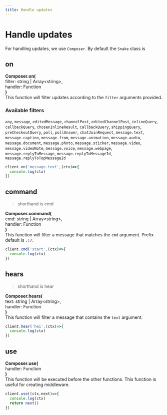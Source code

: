 ```yaml
--- 
title: Handle updates 
--- 
```


# Handle updates 
For handling updates, we use `Composer`. By default the `Snake` class is 

## on
**Composer.on(**  
<span className="ml-4">filter: <span className="text-green-600 dark:text-green-300">string</span> | <span className="text-yellow-600 dark:text-yellow-300">Array\<<span className="text-green-600 dark:text-green-300">string</span>\></span>,</span>   
<span className="ml-4">handler: <span className="text-purple-600 dark:text-purple-300">Function</span></span>   
**)**  
This function will filter updates according to the `filter` arguments provided.
### Available filters
`any`, `message`, `editedMessage`, `channelPost`, `editedChannelPost`, `inlineQuery`, `callbackQuery`, `chosenInlineResult`, `callbackQuery`, `shippingQuery`, `preCheckoutQuery`, `poll`, `pollAnswer`, `chatJoinRequest`, `message.text`, `message.caption`, `message.from`, `message.animation`, `message.audio`, `message.document`, `message.photo`, `message.sticker`, `message.video`, `message.videoNote`, `message.voice`, `message.webpage`, `message.replyToMessage`, `message.replyToMessageId`, `message.replyToTopMessageId`
```js
client.on('message.text',(ctx)=>{
  console.log(ctx)
})
```
## command
> shorthand is cmd

**Composer.command(**  
<span className="ml-4">cmd: <span className="text-green-600 dark:text-green-300">string</span> | <span className="text-yellow-600 dark:text-yellow-300">Array\<<span className="text-green-600 dark:text-green-300">string</span>\></span>,</span>   
<span className="ml-4">handler: <span className="text-purple-600 dark:text-purple-300">Function</span></span>   
**)**  
This function will filter a message that matches the `cmd` argument. Prefix default is `.!/`.
```js
client.cmd('start',(ctx)=>{
  console.log(ctx)
})
```
## hears 
> shorthand is hear

**Composer.hears(**  
<span className="ml-4">text: <span className="text-green-600 dark:text-green-300">string</span> | <span className="text-yellow-600 dark:text-yellow-300">Array\<<span className="text-green-600 dark:text-green-300">string</span>\></span>,</span>   
<span className="ml-4">handler: <span className="text-purple-600 dark:text-purple-300">Function</span></span>   
**)**  
This function will filter a message that contains the `text` argument.
```js
client.hear('hei',(ctx)=>{
  console.log(ctx)
})
```
## use 
**Composer.use(**  
<span className="ml-4">handler: <span className="text-purple-600 dark:text-purple-300">Function</span></span>   
**)**  
This function will be executed before the other functions. This function is useful for creating middleware.
```js
client.use((ctx,next)=>{
  console.log(ctx)
  return next()
})
```